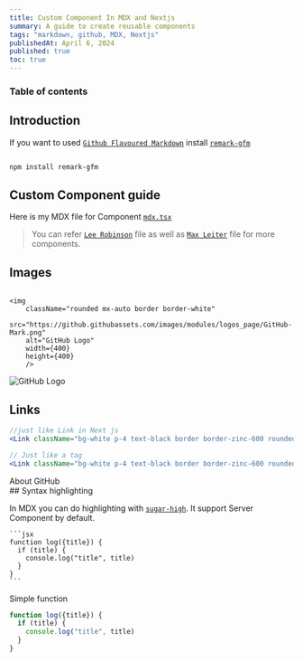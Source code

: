 ```yaml
---
title: Custom Component In MDX and Nextjs 
summary: A guide to create reusable components
tags: "markdown, github, MDX, Nextjs"
publishedAt: April 6, 2024
published: true
toc: true
---
```


### Table of contents


## Introduction

If you want to used [`Github Flavoured Markdown`](https://guides.github.com/features/mastering-markdown/) install  [`remark-gfm`](https://github.com/remarkjs/remark-gfm)
```bash

npm install remark-gfm

```

## Custom Component guide

Here is my MDX file for Component [`mdx.tsx`](https://github.com/Vivek-0206/patelvivek.dev/blob/master/components/mdx.jsx/)

> You can refer [`Lee Robinson`](https://github.com/leerob/leerob.io/blob/main/app/components/mdx.tsx) file as well as [`Max Leiter`](https://github.com/MaxLeiter/maxleiter.com/tree/master/app/mdx/components) file for more components.

## Images

```mdx

<img 
    className="rounded mx-auto border border-white"
    src="https://github.githubassets.com/images/modules/logos_page/GitHub-Mark.png" 
    alt="GitHub Logo" 
    width={400}
    height={400}
    />

```

<img 
    className="rounded mx-auto border border-white"
    src="https://github.githubassets.com/images/modules/logos_page/GitHub-Mark.png" 
    alt="GitHub Logo" 
    width={400}
    height={400}
    />

## Links

```jsx
//just like Link in Next js
<Link className="bg-white p-4 text-black border border-zinc-600 rounded" href="/about">About</Link>

// Just like a tag
<Link className="bg-white p-4 text-black border border-zinc-600 rounded" href="http://github.com">GitHub</Link>

```
<div className="flex my-5 justify-center gap-5 space-x-4 text-white">
<Link className="bg-white p-4 text-black border border-zinc-600 rounded" href="/about">About</Link>

<Link className="bg-white p-4 text-black border border-zinc-600 rounded" href="http://github.com">GitHub</Link>
</div>
## Syntax highlighting

In MDX you can do highlighting with [`sugar-high`](https://sugar-high.vercel.app/). It support Server Component by default.

````mdx
```jsx
function log({title}) {
  if (title) {
    console.log("title", title)
  }
}
```
````

Simple function

```jsx
function log({title}) {
  if (title) {
    console.log("title", title)
  }
}
```
